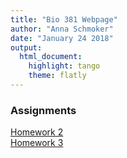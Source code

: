 ```yaml
---
title: "Bio 381 Webpage"
author: "Anna Schmoker"
date: "January 24 2018"
output: 
  html_document: 
    highlight: tango
    theme: flatly
---
```


### Assignments

[Homework 2](Homework2.html)   
[Homework 3](Homework_3.pdf)



